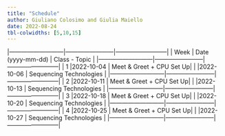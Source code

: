 ```yaml
---
title: "Schedule"
author: Giuliano Colosimo and Giulia Maiello
date: 2022-08-24
tbl-colwidths: [5,10,15]
---
```


::: column-screen-inset-right
|---------------------------|------------------------|--------------------------|
|           Week            | Date (yyyy-mm-dd)      | Class - Topic            |
|---------------------------|------------------------|--------------------------|
| 1                         |2022-10-04              | Meet & Greet + CPU Set Up|
|                           |2022-10-06              | Sequencing Technologies  |
|---------------------------|------------------------|--------------------------|
| 2                         |2022-10-11              | Meet & Greet + CPU Set Up|
|                           |2022-10-13              | Sequencing Technologies  |
|---------------------------|------------------------|--------------------------|
| 3                         |2022-10-18              | Meet & Greet + CPU Set Up|
|                           |2022-10-20              | Sequencing Technologies  |
|---------------------------|------------------------|--------------------------|
| 4                         |2022-10-25              | Meet & Greet + CPU Set Up|
|                           |2022-10-27              | Sequencing Technologies  |
|---------------------------|------------------------|--------------------------|
:::